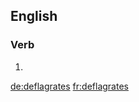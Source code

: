 {{also|déflagrâtes}}
==English==

===Verb===
{{head|en|verb form}}

# {{en-third-person singular of|deflagrate}}

[[de:deflagrates]]
[[fr:deflagrates]]